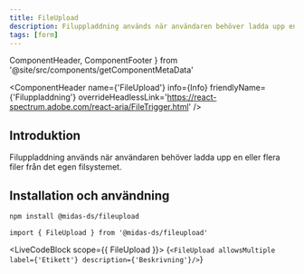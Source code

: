 ```yaml
---
title: FileUpload
description: Filuppladdning används när användaren behöver ladda upp en eller flera filer från det egen filsystemet.
tags: [form]
---
```


  ComponentHeader,
  ComponentFooter
} from '@site/src/components/getComponentMetaData'

<ComponentHeader
  name={'FileUpload'}
  info={Info}
  friendlyName={'Filuppladdning'}
  overrideHeadlessLink='https://react-spectrum.adobe.com/react-aria/FileTrigger.html'
/>

## Introduktion

Filuppladdning används när användaren behöver ladda upp en eller flera filer från det egen filsystemet.

## Installation och användning

```bash npm2yarn
npm install @midas-ds/fileupload
```

```tsx
import { FileUpload } from '@midas-ds/fileupload'
```

<LiveCodeBlock scope={{ FileUpload }}>
  {`<FileUpload allowsMultiple label={'Etikett'} description={'Beskrivning'}/>`}
</LiveCodeBlock>

<ComponentFooter info={Info} />
